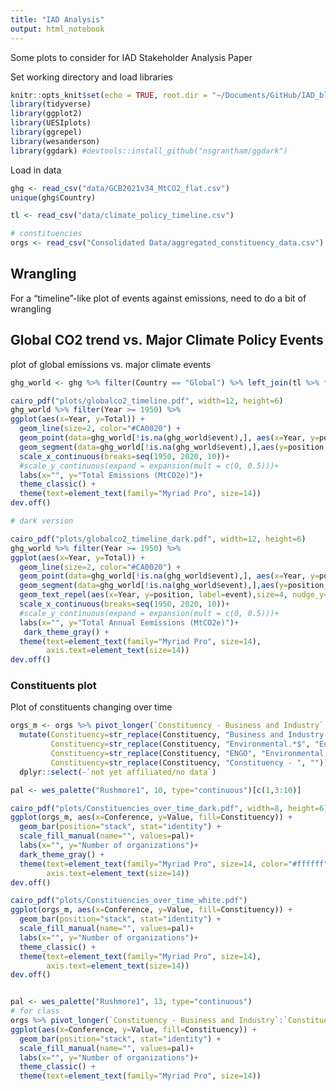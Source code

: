 ```yaml
---
title: "IAD Analysis"
output: html_notebook
---
```


Some plots to consider for IAD Stakeholder Analysis Paper

Set working directory and load libraries
```r
knitr::opts_knit$set(echo = TRUE, root.dir = "~/Documents/GitHub/IAD_blockchain")
library(tidyverse)
library(ggplot2)
library(UESIplots)
library(ggrepel)
library(wesanderson)
library(ggdark) #devtools::install_github("nsgrantham/ggdark")

```

Load in data
```r
ghg <- read_csv("data/GCB2021v34_MtCO2_flat.csv")
unique(ghg$Country)

tl <- read_csv("data/climate_policy_timeline.csv")

# constituencies
orgs <- read_csv("Consolidated Data/aggregated_constituency_data.csv")
```
## Wrangling 
For a "timeline"-like plot of events against emissions, need to do a bit of wrangling 

## Global CO2 trend vs. Major Climate Policy Events
plot of global emissions vs. major climate events
```r
ghg_world <- ghg %>% filter(Country == "Global") %>% left_join(tl %>% filter(!event %in% c("US-China bilateral climate deal", "World Conference on Changing Atmosphere")), by=c("Year"="year")) %>% mutate(position=as.numeric(position))

cairo_pdf("plots/globalco2_timeline.pdf", width=12, height=6)
ghg_world %>% filter(Year >= 1950) %>%
ggplot(aes(x=Year, y=Total)) +
  geom_line(size=2, color="#CA0020") +
  geom_point(data=ghg_world[!is.na(ghg_world$event),], aes(x=Year, y=position), size=2)+
  geom_segment(data=ghg_world[!is.na(ghg_world$event),],aes(y=position, yend=Total, xend=Year), color="black", size=0.2)+  geom_text_repel(aes(x=Year, y=position, label=event),nudge_y=100, max.overlaps=20) +
  scale_x_continuous(breaks=seq(1950, 2020, 10))+
  #scale_y_continuous(expand = expansion(mult = c(0, 0.5)))+
  labs(x="", y="Total Emissions (MtCO2e)")+
  theme_classic() +
  theme(text=element_text(family="Myriad Pro", size=14))
dev.off()

# dark version

cairo_pdf("plots/globalco2_timeline_dark.pdf", width=12, height=6)
ghg_world %>% filter(Year >= 1950) %>%
ggplot(aes(x=Year, y=Total)) +
  geom_line(size=2, color="#CA0020") +
  geom_point(data=ghg_world[!is.na(ghg_world$event),], aes(x=Year, y=position), size=2)+
  geom_segment(data=ghg_world[!is.na(ghg_world$event),],aes(y=position, yend=Total, xend=Year), color="white", size=0.2)+  
  geom_text_repel(aes(x=Year, y=position, label=event),size=4, nudge_y=100, max.overlaps=20) +
  scale_x_continuous(breaks=seq(1950, 2020, 10))+
  #scale_y_continuous(expand = expansion(mult = c(0, 0.5)))+
  labs(x="", y="Total Annual Eemissions (MtCO2e)")+
   dark_theme_gray() +
  theme(text=element_text(family="Myriad Pro", size=14),
        axis.text=element_text(size=14)) 
dev.off()

```
### Constituents plot
Plot of constituents changing over time
```r
orgs_m <- orgs %>% pivot_longer(`Constituency - Business and Industry`:`Constituency - Youth`, names_to="Constituency", values_to="Value") %>% 
  mutate(Constituency=str_replace(Constituency, "Business and Industry.*$", "Business and Industry"),
         Constituency=str_replace(Constituency, "Environmental.*$", "Environmental NGO"),
         Constituency=str_replace(Constituency, "ENGO", "Environmental NGO"),
         Constituency=str_replace(Constituency, "Constituency - ", "")) %>%
  dplyr::select(-`not yet affiliated/no data`)

pal <- wes_palette("Rushmore1", 10, type="continuous")[c(1,3:10)]

cairo_pdf("plots/Constituencies_over_time_dark.pdf", width=8, height=6)
ggplot(orgs_m, aes(x=Conference, y=Value, fill=Constituency)) +
  geom_bar(position="stack", stat="identity") +
  scale_fill_manual(name="", values=pal)+
  labs(x="", y="Number of organizations")+
  dark_theme_gray() +
  theme(text=element_text(family="Myriad Pro", size=14, color="#ffffff"),
        axis.text=element_text(size=14))
dev.off()

cairo_pdf("plots/Constituencies_over_time_white.pdf")
ggplot(orgs_m, aes(x=Conference, y=Value, fill=Constituency)) +
  geom_bar(position="stack", stat="identity") +
  scale_fill_manual(name="", values=pal)+
  labs(x="", y="Number of organizations")+
  theme_classic() +
  theme(text=element_text(family="Myriad Pro", size=14),
        axis.text=element_text(size=14))
dev.off()


pal <- wes_palette("Rushmore1", 13, type="continuous")
# for class
orgs %>% pivot_longer(`Constituency - Business and Industry`:`Constituency - Youth`, names_to="Constituency", values_to="Value") %>% dplyr::select(-`not yet affiliated/no data`) %>%
ggplot(aes(x=Conference, y=Value, fill=Constituency)) +
  geom_bar(position="stack", stat="identity") +
  scale_fill_manual(name="", values=pal)+
  labs(x="", y="Number of organizations")+
  theme_classic() +
  theme(text=element_text(family="Myriad Pro", size=14))
```

